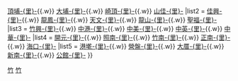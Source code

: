 {{Navbox
|name  = 苗栗縣竹南鎮行政區劃
|title = [[苗栗縣]][[竹南鎮]]行政區劃
|image = [[File:Zhunan villages.svg|90px]]
|style = width:450px
|above =
|list1 = [[公義里|公義-{里}-]]{{.w}} [[頂埔里|頂埔-{里}-]]{{.w}} [[大埔里 (苗栗縣)|大埔-{里}-]]{{.w}} [[崎頂里 (苗栗縣)|崎頂-{里}-]]{{.w}} [[山佳里|山佳-{里}-]]
|list2 = [[佳興里 (苗栗縣)|佳興-{里}-]]{{.w}} [[龍鳳里 (苗栗縣)|龍鳳-{里}-]]{{.w}} [[天文里|天文-{里}-]]{{.w}} [[龍山里 (竹南鎮)|龍山-{里}-]]{{.w}} [[聖福里|聖福-{里}-]]
|list3 = [[竹興里|竹興-{里}-]]{{.w}} [[中港里 (苗栗縣)|中港-{里}-]]{{.w}} [[中美里 (苗栗縣)|中美-{里}-]]{{.w}} [[中英里|中英-{里}-]]{{.w}} [[中華里 (竹南鎮)|中華-{里}-]]
|list4 = [[開元里 (苗栗縣)|開元-{里}-]]{{.w}} [[照南里|照南-{里}-]]{{.w}} [[竹南里|竹南-{里}-]]{{.w}} [[正南里|正南-{里}-]]{{.w}} [[海口里|海口-{里}-]]
|list5 = [[港墘里|港墘-{里}-]]{{.w}} [[營盤里|營盤-{里}-]]{{.w}} [[大厝里|大厝-{里}-]]{{.w}} [[新南里 (苗栗縣)|新南-{里}-]]{{.w}} [[公館里|公館-{里}-]]
}}
<noinclude>
[[Category:苗栗縣的村和里|竹]]
[[Category:竹南鎮行政區劃|竹]]
[[Category:台灣行政區劃模板|{{PAGENAME}}]]
</noinclude>